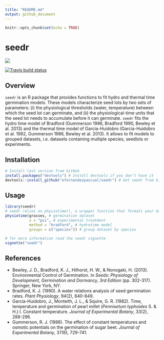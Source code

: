 ```yaml
---
title: "README.md"
output: github_document
---
```


```r
knitr::opts_chunk$set(echo = TRUE)
```

# seedr

![](seeds.png)

<!-- badges: start -->
[![Travis build status](https://travis-ci.com/efernandezpascual/seedr.svg?branch=master)](https://travis-ci.com/efernandezpascual/seedr)
<!-- badges: end -->


## Overview

`seedr` is an R package that provides functions to fit hydro and thermal time germination models. These models characterize seed lots by two sets of parameters: (i) the physiological thresholds (water, temperature) between which the seed lot can germinate, and (ii) the physiological-time units that the seed lot needs to accumulate before it can germinate. `seedr` fits the hydro time model of Bradford (Gummerson 1986, Bradford 1990, Bewley et al. 2013) and the thermal time model of Garcia-Huidobro (Garcia-Huidobro et al. 1982, Gummerson 1986, Bewley et al. 2013). It allows to fit models to grouped datasets, i.e. datasets containing multiple species, seedlots or experiments.

## Installation

```r
# Install last version from GitHub
install.packages("devtools") # Install devtools if you don't have it
devtools::install_github("efernandezpascual/seedr") # Get seedr from GitHub
```

## Usage

```r
library(seedr)
# seedr relies on physiotime(), a wrapper function that formats your data and fits a hydro/thermal time model
physiotime(grasses, # germination dataset
           x = "psi", # experimental treatment
           method = "bradford", # hydrotime model
           groups = c("species")) # group dataset by species
```


```r
# for more information read the seedr vignette
vignette("seedr")
```

## References

* Bewley, J. D., Bradford, K. J., Hilhorst, H. W., & Nonogaki, H. (2013). Environmental Control of Germination. In *Seeds: Physiology of Development, Germination and Dormancy, 3rd Edition* (pp. 302-317). Springer, New York, NY.
* Bradford, K. J. (1990). A water relations analysis of seed germination rates. *Plant Physiology*, 94(2), 840-849.
* Garcia-Huidobro, J., Monteith, J. L., & Squire, G. R. (1982). Time, temperature and germination of pearl millet (*Pennisetum typhoides* S. & H.) I. Constant temperature. *Journal of Experimental Botany*, 33(2), 288-296.
* Gummerson, R. J. (1986). The effect of constant temperatures and osmotic potentials on the germination of sugar beet. *Journal of Experimental Botany*, 37(6), 729-741.
